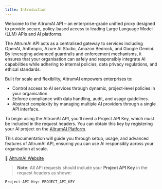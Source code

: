 ```yaml
---
title: Introduction
---
```


Welcome to the AltrumAI API – an enterprise-grade unified proxy designed to provide secure, policy-based access to leading Large Language Model (LLM) APIs and AI platforms.

The AltrumAI API acts as a centralised gateway to services including OpenAI, Anthropic, Azure AI Studio, Amazon Bedrock, and Google Gemini. By leveraging advanced guardrails and enforcement mechanisms, it ensures that your organisation can safely and responsibly integrate AI capabilities while adhering to internal policies, data privacy regulations, and ethical standards.

Built for scale and flexibility, AltrumAI empowers enterprises to:

- Control access to AI services through dynamic, project-level policies in your organisation.
- Enforce compliance with data handling, audit, and usage guidelines.
- Abstract complexity by managing multiple AI providers through a single API interface.

To begin using the AltrumAI API, you'll need a Project API Key, which must be included in the request headers. You can obtain this key by registering your AI project on the [AltrumAI Platform](https://platform.altrum.ai/).

This documentation will guide you through setup, usage, and advanced features of AltrumAI API, ensuring you can use AI responsibly across your organisation at scale.

🔗 [AltrumAI Website](https://www.altrum.ai/)

> **Note:** All API requests should include your **Project API Key** in the request headers as shown:

```bash
Project-API-Key: PROJECT_API_KEY

